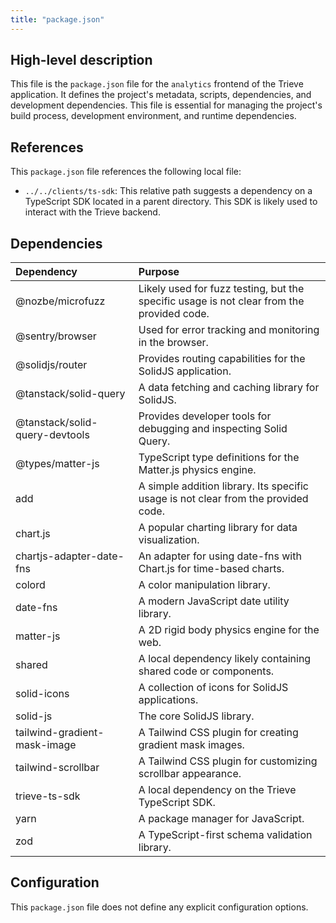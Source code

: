 ```yaml
---
title: "package.json"
---
```


## High-level description
This file is the `package.json` file for the `analytics` frontend of the Trieve application. It defines the project's metadata, scripts, dependencies, and development dependencies. This file is essential for managing the project's build process, development environment, and runtime dependencies.

## References
This `package.json` file references the following local file:

* `../../clients/ts-sdk`: This relative path suggests a dependency on a TypeScript SDK located in a parent directory. This SDK is likely used to interact with the Trieve backend.


## Dependencies
| Dependency | Purpose |
|:-----------|:--------|
| @nozbe/microfuzz | Likely used for fuzz testing, but the specific usage is not clear from the provided code. |
| @sentry/browser | Used for error tracking and monitoring in the browser. |
| @solidjs/router | Provides routing capabilities for the SolidJS application. |
| @tanstack/solid-query | A data fetching and caching library for SolidJS. |
| @tanstack/solid-query-devtools | Provides developer tools for debugging and inspecting Solid Query. |
| @types/matter-js | TypeScript type definitions for the Matter.js physics engine. |
| add | A simple addition library. Its specific usage is not clear from the provided code. |
| chart.js | A popular charting library for data visualization. |
| chartjs-adapter-date-fns | An adapter for using date-fns with Chart.js for time-based charts. |
| colord | A color manipulation library. |
| date-fns | A modern JavaScript date utility library. |
| matter-js | A 2D rigid body physics engine for the web. |
| shared | A local dependency likely containing shared code or components. |
| solid-icons | A collection of icons for SolidJS applications. |
| solid-js | The core SolidJS library. |
| tailwind-gradient-mask-image | A Tailwind CSS plugin for creating gradient mask images. |
| tailwind-scrollbar | A Tailwind CSS plugin for customizing scrollbar appearance. |
| trieve-ts-sdk | A local dependency on the Trieve TypeScript SDK. |
| yarn | A package manager for JavaScript. |
| zod | A TypeScript-first schema validation library. |

## Configuration
This `package.json` file does not define any explicit configuration options.
